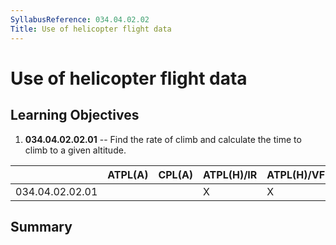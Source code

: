 ```yaml
---
SyllabusReference: 034.04.02.02
Title: Use of helicopter flight data
---
```


# Use of helicopter flight data

## Learning Objectives

1.  **034.04.02.02.01** -- Find the rate of climb and calculate the time to climb
    to a given altitude.

|                 | ATPL(A) | CPL(A) | ATPL(H)/IR | ATPL(H)/VFR | CPL(H) | IR  | CBIR(A) |
| --------------- | ------- | ------ | ---------- | ----------- | ------ | --- | ------- |
| 034.04.02.02.01 |         |        | X          | X           |        |     |         |

## Summary
